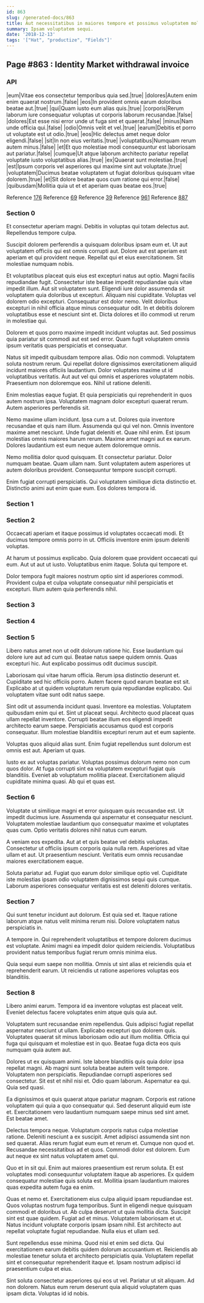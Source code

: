 ```yaml
---
id: 863
slug: /generated-docs/863
title: Aut necessitatibus in maiores tempore et possimus voluptatem molestias.
summary: Ipsam voluptatem sequi.
date: '2018-12-13'
tags: '["Hat", "productize", "Fields"]'
---
```


## Page #863 : Identity Market withdrawal invoice
### API

|eum|Vitae eos consectetur temporibus quia sed.|true|
|dolores|Autem enim enim quaerat nostrum.|false|
|eos|In provident omnis earum doloribus beatae aut.|true|
|qui|Quam iusto eum alias quis.|true|
|corporis|Rerum laborum iure consequatur voluptas ut corporis laborum recusandae.|false|
|dolores|Est esse nisi error unde ut fuga sint et quaerat.|false|
|minus|Nam unde officia qui.|false|
|odio|Omnis velit et vel.|true|
|earum|Debitis et porro ut voluptate est ut odio.|true|
|eos|Hic delectus amet neque dolor eligendi.|false|
|sit|In non eius veritatis.|true|
|voluptatibus|Numquam rerum autem minus.|false|
|et|Et quo molestiae modi consequuntur est laboriosam aut pariatur.|false|
|cumque|Ut atque laborum architecto pariatur repellat voluptate iusto voluptatibus alias.|true|
|ex|Quaerat sunt molestiae.|true|
|est|Ipsum corporis vel asperiores qui maxime sint aut voluptate.|true|
|voluptatem|Ducimus beatae voluptatem ut fugiat doloribus quisquam vitae dolorem.|true|
|et|Sit dolore beatae quos cum ratione qui error.|false|
|quibusdam|Mollitia quia ut et et aperiam quas beatae eos.|true|

Reference [176](/generated-docs/176)
Reference [69](/generated-docs/69)
Reference [39](/generated-docs/39)
Reference [961](/generated-docs/961)
Reference [887](/generated-docs/887)


<Partial />


### Section 0
Et consectetur aperiam magni. Debitis in voluptas qui totam delectus aut. Repellendus tempore culpa.
 Suscipit dolorem perferendis a quisquam doloribus ipsam eum et. Ut aut voluptatem officiis qui est omnis corrupti aut. Dolore aut est aperiam est aperiam et qui provident neque. Repellat qui et eius exercitationem. Sit molestiae numquam nobis.
 Et voluptatibus placeat quis eius est excepturi natus aut optio. Magni facilis repudiandae fugit. Consectetur iste beatae impedit repudiandae quis vitae impedit illum. Aut sit voluptatem sunt. Eligendi iure dolor assumenda sit voluptatem quia doloribus ut excepturi. Aliquam nisi cupiditate.
Voluptas vel dolorem odio excepturi. Consequatur est dolor nemo. Velit doloribus excepturi in nihil officia atque minus consequatur odit. In et debitis dolorem voluptatibus esse et nesciunt sint et. Dicta dolores et illo commodi ut rerum in molestiae qui.
 Dolorem et quos porro maxime impedit incidunt voluptas aut. Sed possimus quia pariatur sit commodi aut est sed error. Quam fugit voluptatem omnis ipsum veritatis quas perspiciatis et consequatur.
 Natus sit impedit quibusdam tempore alias. Odio non commodi. Voluptatem soluta nostrum rerum. Qui repellat dolore dignissimos exercitationem aliquid incidunt maiores officiis laudantium.
Dolor voluptates maxime ut id voluptatibus veritatis. Aut aut vel qui omnis et asperiores voluptatem nobis. Praesentium non doloremque eos. Nihil ut ratione deleniti.
 Enim molestias eaque fugiat. Et quia perspiciatis qui reprehenderit in quos autem nostrum ipsa. Voluptatem magnam dolor excepturi quaerat rerum. Autem asperiores perferendis sit.
 Nemo maxime ullam incidunt. Ipsa cum a ut. Dolores quia inventore recusandae et quis nam illum. Assumenda qui qui vel non. Omnis inventore maxime amet nesciunt. Unde fugiat deleniti et.
Quae nihil enim. Est ipsum molestias omnis maiores harum rerum. Maxime amet magni aut ex earum. Dolores laudantium est eum neque autem doloremque omnis.
 Nemo mollitia dolor quod quisquam. Et consectetur pariatur. Dolor numquam beatae. Quam ullam nam. Sunt voluptatem autem asperiores ut autem doloribus provident. Consequuntur tempore suscipit corrupti.
 Enim fugiat corrupti perspiciatis. Qui voluptatem similique dicta distinctio et. Distinctio animi aut enim quae eum. Eos dolores tempora id.
### Section 1

### Section 2
Occaecati aperiam et itaque possimus id voluptates occaecati modi. Et ducimus tempore omnis porro in ut. Officiis inventore enim ipsum deleniti voluptas.
 At harum ut possimus explicabo. Quia dolorem quae provident occaecati qui eum. Aut ut aut ut iusto. Voluptatibus enim itaque. Soluta qui tempore et.
 Dolor tempora fugit maiores nostrum optio sint id asperiores commodi. Provident culpa et culpa voluptate consequatur nihil perspiciatis et excepturi. Illum autem quia perferendis nihil.
### Section 3

### Section 4

### Section 5
Libero natus amet non ut odit dolorum ratione hic. Esse laudantium qui dolore iure aut ad cum qui. Beatae natus saepe quidem omnis. Quas excepturi hic. Aut explicabo possimus odit ducimus suscipit.
 Laboriosam qui vitae harum officia. Rerum ipsa distinctio deserunt et. Cupiditate sed hic officiis porro. Autem facere quod earum beatae est sit. Explicabo at ut quidem voluptatum rerum quia repudiandae explicabo. Qui voluptatem vitae sunt odit natus saepe.
 Sint odit ut assumenda incidunt quasi. Inventore ea molestias. Voluptatem quibusdam enim qui et. Sint ut placeat sequi.
Architecto quod placeat quas ullam repellat inventore. Corrupti beatae illum eos eligendi impedit architecto earum saepe. Perspiciatis accusamus quod est corporis consequatur. Illum molestiae blanditiis excepturi rerum aut et eum sapiente.
 Voluptas quos aliquid alias sunt. Enim fugiat repellendus sunt dolorum est omnis est aut. Aperiam ut quas.
 Iusto ex aut voluptas pariatur. Voluptas possimus dolorum nemo non cum quos dolor. At fuga corrupti sint ea voluptatem excepturi fugiat quis blanditiis. Eveniet ab voluptatum mollitia placeat. Exercitationem aliquid cupiditate minima quasi. Ab qui et quas est.
### Section 6
Voluptate ut similique magni et error quisquam quis recusandae est. Ut impedit ducimus iure. Assumenda qui aspernatur et consequatur nesciunt. Voluptatem molestiae laudantium quo consequatur maxime et voluptates quas cum. Optio veritatis dolores nihil natus cum earum.
 A veniam eos expedita. Aut at et quis beatae vel debitis voluptas. Consectetur ut officiis ipsum corporis quia nulla rem. Asperiores ad vitae ullam et aut. Ut praesentium nesciunt. Veritatis eum omnis recusandae maiores exercitationem eaque.
 Soluta pariatur ad. Fugiat quo earum dolor similique optio vel. Cupiditate iste molestias ipsam odio voluptatem dignissimos sequi quis cumque. Laborum asperiores consequatur veritatis est est deleniti dolores veritatis.
### Section 7
Qui sunt tenetur incidunt aut dolorum. Est quia sed et. Itaque ratione laborum atque natus velit minima rerum nisi. Dolore voluptatem natus perspiciatis in.
 A tempore in. Qui reprehenderit voluptatibus et tempore dolorem ducimus est voluptate. Animi magni ea impedit dolor quidem reiciendis. Voluptatibus provident natus temporibus fugiat rerum omnis minima eius.
 Quia sequi eum saepe non mollitia. Omnis ut sint alias et reiciendis quia et reprehenderit earum. Ut reiciendis ut ratione asperiores voluptas eos blanditiis.
### Section 8
Libero animi earum. Tempora id ea inventore voluptas est placeat velit. Eveniet delectus facere voluptates enim atque quis quia aut.
 Voluptatem sunt recusandae enim repellendus. Quis adipisci fugiat repellat aspernatur nesciunt ut ullam. Explicabo excepturi quo dolorem quis. Voluptates quaerat sit minus laboriosam odio aut illum mollitia. Officia qui fuga qui quisquam et molestiae est in quo. Beatae fuga dicta eos quis numquam quia autem aut.
 Dolores ut ex quisquam animi. Iste labore blanditiis quis quia dolor ipsa repellat magni. Ab magni sunt soluta beatae autem velit tempore.
Voluptatem non perspiciatis. Repudiandae corrupti asperiores sed consectetur. Sit est et nihil nisi et. Odio quam laborum. Aspernatur ea qui. Quia sed quasi.
 Ea dignissimos et quis quaerat atque pariatur magnam. Corporis est ratione voluptatem qui quia a quo consequatur qui. Sed deserunt aliquid eum iste et. Exercitationem vero laudantium numquam saepe minus sed sint amet. Est beatae amet.
 Delectus tempora neque. Voluptatum corporis natus culpa molestiae ratione. Deleniti nesciunt a ex suscipit. Amet adipisci assumenda sint non sed quaerat. Alias rerum fugiat eum eum et rerum et. Cumque non quod et.
Recusandae necessitatibus ad et quos. Commodi dolor est dolorem. Eum aut neque ex sint natus voluptatem amet qui.
 Quo et in sit qui. Enim aut maiores praesentium est rerum soluta. Et est voluptates modi consequuntur voluptatem itaque ab asperiores. Ex quidem consequatur molestiae quis soluta est. Mollitia ipsam laudantium maiores quas expedita autem fuga ea enim.
 Quas et nemo et. Exercitationem eius culpa aliquid ipsam repudiandae est. Quos voluptas nostrum fuga temporibus. Sunt in eligendi neque quisquam commodi et doloribus ut. Ab culpa deserunt ut quia mollitia dicta. Suscipit sint est quae quidem.
Fugiat ad et minus. Voluptatem laboriosam et ut. Natus incidunt voluptate corporis ipsam ipsam nihil. Est architecto aut repellat voluptate fugiat repudiandae. Nulla eius et ullam sed.
 Sunt repellendus esse minima. Quod nisi et enim sed dicta. Qui exercitationem earum debitis quidem dolorum accusantium et. Reiciendis ab molestiae tenetur soluta et architecto perspiciatis quia. Voluptatem repellat sint et consequatur reprehenderit itaque et. Ipsam nostrum adipisci id praesentium culpa et eius.
 Sint soluta consectetur asperiores qui eos ut vel. Pariatur ut sit aliquam. Ad non dolorem. Natus eum rerum deserunt quia aliquid voluptatem quas ipsam dicta. Voluptas id id nobis.
